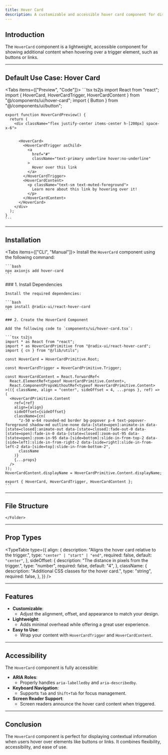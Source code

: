 ```yaml
---
title: Hover Card
description: A customizable and accessible hover card component for displaying additional information on hover.
---
```




## Introduction

The `HoverCard` component is a lightweight, accessible component for showing additional content when hovering over a trigger element, such as buttons or links.

---

## Default Use Case: Hover Card

<Tabs items={["Preview", "Code"]}>
  <Tab value="Preview" className="m-auto h-48 content-center">
    <HoverCardPreview />
  </Tab>
  <Tab value="Code">
    ```tsx ts2js
    import React from "react";
    import { HoverCard, HoverCardTrigger, HoverCardContent } from "@/components/ui/hover-card";
    import { Button } from "@/components/ui/button";

    export function HoverCardPreview() {
      return (
        <div className="flex justify-center items-center h-[200px] space-x-6">
       

          <HoverCard>
            <HoverCardTrigger asChild>
              <a
                href="#"
                className="text-primary underline hover:no-underline"
              >
                Hover over this link
              </a>
            </HoverCardTrigger>
            <HoverCardContent>
              <p className="text-sm text-muted-foreground">
                Learn more about this link by hovering over it!
              </p>
            </HoverCardContent>
          </HoverCard>
        </div>
      );
    }
    ```
  </Tab>
</Tabs>

---

## Installation

<Tabs items={["CLI", "Manual"]}>
  <Tab value="CLI">
    Install the `HoverCard` component using the following command:

    ```bash
    npx axionjs add hover-card
    ```
  </Tab>
  <Tab value="Manual">
    ### 1. Install Dependencies

    Install the required dependencies:

    ```bash
    npm install @radix-ui/react-hover-card
    ```

    ### 2. Create the HoverCard Component

    Add the following code to `components/ui/hover-card.tsx`:

    ```tsx ts2js
    import * as React from "react";
    import * as HoverCardPrimitive from "@radix-ui/react-hover-card";
    import { cn } from "@/lib/utils";

    const HoverCard = HoverCardPrimitive.Root;

    const HoverCardTrigger = HoverCardPrimitive.Trigger;

    const HoverCardContent = React.forwardRef<
      React.ElementRef<typeof HoverCardPrimitive.Content>,
      React.ComponentPropsWithoutRef<typeof HoverCardPrimitive.Content>
    >(({ className, align = "center", sideOffset = 4, ...props }, ref) => (
      <HoverCardPrimitive.Content
        ref={ref}
        align={align}
        sideOffset={sideOffset}
        className={cn(
          "z-50 w-64 rounded-md border bg-popover p-4 text-popover-foreground shadow-md outline-none data-[state=open]:animate-in data-[state=closed]:animate-out data-[state=closed]:fade-out-0 data-[state=open]:fade-in-0 data-[state=closed]:zoom-out-95 data-[state=open]:zoom-in-95 data-[side=bottom]:slide-in-from-top-2 data-[side=left]:slide-in-from-right-2 data-[side=right]:slide-in-from-left-2 data-[side=top]:slide-in-from-bottom-2",
          className
        )}
        {...props}
      />
    ));
    HoverCardContent.displayName = HoverCardPrimitive.Content.displayName;

    export { HoverCard, HoverCardTrigger, HoverCardContent };
    ```
  </Tab>
</Tabs>

---

## File Structure

<Files>
  <Folder name="app" defaultOpen>
    <Folder name="components">
      <Folder name="ui">
        <File name="hover-card.tsx" />
      </Folder>
      
    </Folder>
  </Folder>
</Files>

---

## Prop Types

<TypeTable
  type={{
    align: {
      description: "Aligns the hover card relative to the trigger.",
      type: `"center" | "start" | "end"`,
      required: false,
      default: `"center"`,
    },
    sideOffset: {
      description: "The distance in pixels from the trigger.",
      type: "number",
      required: false,
      default: "4",
    },
    className: {
      description: "Additional CSS classes for the hover card.",
      type: "string",
      required: false,
    },
  }}
/>

---

## Features

- **Customizable**:
  - Adjust the alignment, offset, and appearance to match your design.
- **Lightweight**:
  - Adds minimal overhead while offering a great user experience.
- **Easy to Use**:
  - Wrap your content with `HoverCardTrigger` and `HoverCardContent`.

---

## Accessibility

The `HoverCard` component is fully accessible:

- **ARIA Roles**:
  - Properly handles `aria-labelledby` and `aria-describedby`.
- **Keyboard Navigation**:
  - Supports `Tab` and `Shift+Tab` for focus management.
- **Screen Reader Support**:
  - Screen readers announce the hover card content when triggered.

---

## Conclusion

The `HoverCard` component is perfect for displaying contextual information when users hover over elements like buttons or links. It combines flexibility, accessibility, and ease of use.
